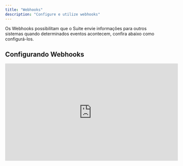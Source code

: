 ```yaml
---
title: "Webhooks"
description: "Configure e utilize webhooks"
---
```


Os Webhooks possibilitam que o Suite envie informações para outros sistemas quando determinados eventos acontecem, confira abaixo como configurá-los.

## Configurando Webhooks

<iframe width="560" height="315" src="https://www.youtube.com/embed/4KzFe50RQkQ" title="YouTube video player" frameborder="0" allow="accelerometer; autoplay; clipboard-write; encrypted-media; gyroscope; picture-in-picture" allowfullscreen />

##